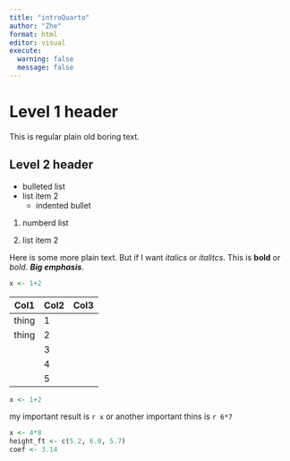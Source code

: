 ```yaml
---
title: "introQuarto"
author: "Zhe"
format: html
editor: visual
execute: 
  warning: false
  message: false
---
```


# Level 1 header

This is regular plain old boring text.

## Level 2 header

-   bulleted list
-   list item 2
    -   indented bullet

1.  numberd list

2.  list item 2

Here is some more plain text. But if I want *italics* or *italitcs*. This is **bold** or *bold*. ***Big emphasis***.

```r
x <- 1+2
```

| Col1  | Col2 | Col3 |
|-------|------|------|
| thing | 1    |      |
| thing | 2    |      |
|       | 3    |      |
|       | 4    |      |
|       | 5    |      |

```r
x <- 1+2
```

my important result is `r x` or another important thins is `r 6*7`

```r
x <- 4*8
height_ft <- c(5.2, 6.0, 5.7)
coef <- 3.14

```


